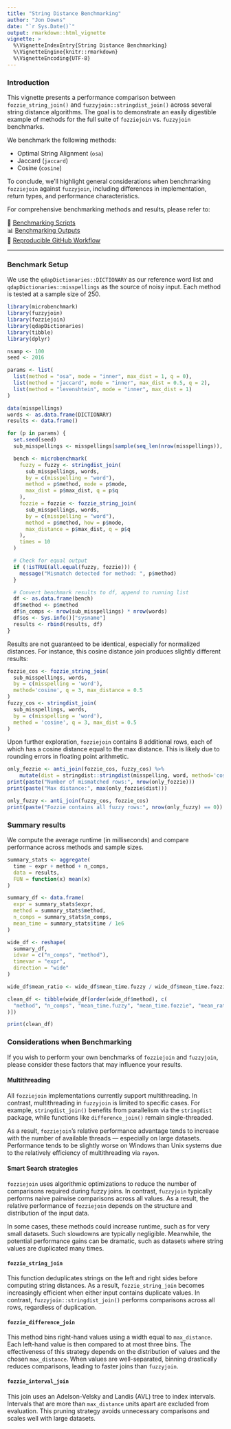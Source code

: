 ```yaml
---
title: "String Distance Benchmarking"
author: "Jon Downs"
date: "`r Sys.Date()`"
output: rmarkdown::html_vignette
vignette: >
  %\VignetteIndexEntry{String Distance Benchmarking}
  %\VignetteEngine{knitr::rmarkdown}
  %\VignetteEncoding{UTF-8}
---
```


### Introduction

This vignette presents a performance comparison between `fozzie_string_join()`
and `fuzzyjoin::stringdist_join()` across several string distance algorithms.
The goal is to demonstrate an easily digestible example of methods for the full
suite of `fozziejoin` vs. `fuzzyjoin` benchmarks. 

We benchmark the following methods:

- Optimal String Alignment (`osa`)
- Jaccard (`jaccard`)
- Cosine (`cosine`)

To conclude, we’ll highlight general considerations when benchmarking
`fozziejoin` against `fuzzyjoin`, including differences in implementation,
return types, and performance characteristics.

For comprehensive benchmarking methods and results, please refer to:

📂 [Benchmarking Scripts](https://github.com/JonDDowns/fozziejoin/tree/main/scripts)  
📊 [Benchmarking Outputs](https://github.com/JonDDowns/fozziejoin/tree/main/outputs)  
🔁 [Reproducible GitHub Workflow](https://github.com/JonDDowns/fozziejoin/blob/main/.github/workflows/run_all_benches.yml)

---

### Benchmark Setup

We use the `qdapDictionaries::DICTIONARY` as our reference word list and
`qdapDictionaries::misspellings` as the source of noisy input. Each method is
tested at a sample size of 250.

```r
library(microbenchmark)
library(fuzzyjoin)
library(fozziejoin)
library(qdapDictionaries)
library(tibble)
library(dplyr)

nsamp <- 100
seed <- 2016

params <- list(
  list(method = "osa", mode = "inner", max_dist = 1, q = 0),
  list(method = "jaccard", mode = "inner", max_dist = 0.5, q = 2),
  list(method = "levenshtein", mode = "inner", max_dist = 1)
)

data(misspellings)
words <- as.data.frame(DICTIONARY)
results <- data.frame()
```

```r
for (p in params) {
  set.seed(seed)
  sub_misspellings <- misspellings[sample(seq_len(nrow(misspellings)), nsamp), ]

  bench <- microbenchmark(
    fuzzy = fuzzy <- stringdist_join(
      sub_misspellings, words,
      by = c(misspelling = "word"),
      method = p$method, mode = p$mode,
      max_dist = p$max_dist, q = p$q
    ),
    fozzie = fozzie <- fozzie_string_join(
      sub_misspellings, words,
      by = c(misspelling = "word"),
      method = p$method, how = p$mode,
      max_distance = p$max_dist, q = p$q
    ),
    times = 10
  )

  # Check for equal output
  if (!isTRUE(all.equal(fuzzy, fozzie))) {
    message("Mismatch detected for method: ", p$method)
  }

  # Convert benchmark results to df, append to running list
  df <- as.data.frame(bench)
  df$method <- p$method
  df$n_comps <- nrow(sub_misspellings) * nrow(words)
  df$os <- Sys.info()["sysname"]
  results <- rbind(results, df)
}
```

Results are not guaranteed to be identical, especially for normalized distances.
For instance, this cosine distance join produces slightly different results:

```r
fozzie_cos <- fozzie_string_join(
  sub_misspellings, words, 
  by = c(misspelling = 'word'), 
  method='cosine', q = 3, max_distance = 0.5
)
fuzzy_cos <- stringdist_join(
  sub_misspellings, words,
  by = c(misspelling = 'word'),
  method = 'cosine', q = 3, max_dist = 0.5
)
```

Upon further exploration, `fozziejoin` contains 8 additional rows, each of
which has a cosine distance equal to the max distance. This is likely due to
rounding errors in floating point arithmetic.

```r
only_fozzie <- anti_join(fozzie_cos, fuzzy_cos) %>%
    mutate(dist = stringdist::stringdist(misspelling, word, method='cosine', q=3))
print(paste("Number of mismatched rows:", nrow(only_fozzie)))
print(paste("Max distance:", max(only_fozzie$dist)))

only_fuzzy <- anti_join(fuzzy_cos, fozzie_cos)
print(paste("Fozzie contains all fuzzy rows:", nrow(only_fuzzy) == 0))
```

### Summary results

We compute the average runtime (in milliseconds) and compare performance across
methods and sample sizes.

```r
summary_stats <- aggregate(
  time ~ expr + method + n_comps,
  data = results,
  FUN = function(x) mean(x)
)

summary_df <- data.frame(
  expr = summary_stats$expr,
  method = summary_stats$method,
  n_comps = summary_stats$n_comps,
  mean_time = summary_stats$time / 1e6
)

wide_df <- reshape(
  summary_df,
  idvar = c("n_comps", "method"),
  timevar = "expr",
  direction = "wide"
)

wide_df$mean_ratio <- wide_df$mean_time.fuzzy / wide_df$mean_time.fozzie

clean_df <- tibble(wide_df[order(wide_df$method), c(
  "method", "n_comps", "mean_time.fuzzy", "mean_time.fozzie", "mean_ratio"
)])

print(clean_df)
```

### Considerations when Benchmarking

If you wish to perform your own benchmarks of `fozziejoin` and `fuzzyjoin`,
please consider these factors that may influence your results.

#### Multithreading

All `fozziejoin` implementations currently support multithreading. In contrast,
multithreading in `fuzzyjoin` is limited to specific cases. For example,
`stringdist_join()` benefits from parallelism via the `stringdist` package,
while functions like `difference_join()` remain single-threaded.

As a result, `fozziejoin`'s relative performance advantage tends to increase
with the number of available threads — especially on large datasets. Performance
tends to be slightly worse on Windows than Unix systems due to the relatively
efficiency of multithreading via `rayon`.

#### Smart Search strategies

`fozziejoin` uses algorithmic optimizations to reduce the number of comparisons
required during fuzzy joins. In contrast, `fuzzyjoin` typically performs naive
pairwise comparisons across all values. As a result, the relative performance
of `fozziejoin` depends on the structure and distribution of the input data.

In some cases, these methods could increase runtime, such as for very small
datasets. Such slowdowns are typically negligible. Meanwhile, the potential
performance gains can be dramatic, such as datasets where string values are
duplicated many times.

#### `fozzie_string_join`

This function deduplicates strings on the left and right sides before computing
string distances. As a result, `fozzie_string_join` becomes increasingly
efficient when either input contains duplicate values. In contrast,
`fuzzyjoin::stringdist_join()` performs comparisons across all rows, regardless
of duplication.

#### `fozzie_difference_join`

This method bins right-hand values using a width equal to `max_distance`. Each
left-hand value is then compared to at most three bins. The effectiveness of
this strategy depends on the distribution of values and the chosen
`max_distance`. When values are well-separated, binning drastically reduces
comparisons, leading to faster joins than `fuzzyjoin`.

#### `fozzie_interval_join`

This join uses an Adelson-Velsky and Landis (AVL) tree to index intervals.
Intervals that are more than `max_distance` units apart are excluded from
evaluation. This pruning strategy avoids unnecessary comparisons and scales
well with large datasets.

